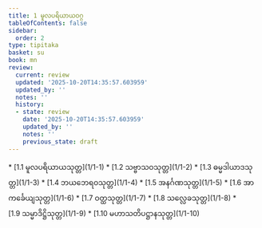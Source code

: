 ```yaml
---
title: 1 မူလပရိယာယဝဂ္ဂ
tableOfContents: false
sidebar:
  order: 2
type: tipitaka
basket: su
book: mn
review:
  current: review
  updated: '2025-10-20T14:35:57.603959'
  updated_by: ''
  notes: ''
  history:
  - state: review
    date: '2025-10-20T14:35:57.603959'
    updated_by: ''
    notes: ''
    previous_state: draft
---
```



<DynamicBreadcrumb />


<ReviewStatus review={frontmatter.review} showDetails={true} />

<HypothesisAnnotation frontmatter={frontmatter} />



<TableOfContents book="mn" section="1">
* [1.1 မူလပရိယာယသုတ္တ](1/1-1)
* [1.2 သဗ္ဗာသဝသုတ္တ](1/1-2)
* [1.3 ဓမ္မဒါယာဒသုတ္တ](1/1-3)
* [1.4 ဘယဘေရဝသုတ္တ](1/1-4)
* [1.5 အနင်္ဂဏသုတ္တ](1/1-5)
* [1.6 အာကင်္ခေယျသုတ္တ](1/1-6)
* [1.7 ဝတ္ထသုတ္တ](1/1-7)
* [1.8 သလ္လေခသုတ္တ](1/1-8)
* [1.9 သမ္မာဒိဋ္ဌိသုတ္တ](1/1-9)
* [1.10 မဟာသတိပဋ္ဌာနသုတ္တ](1/1-10)
</TableOfContents>